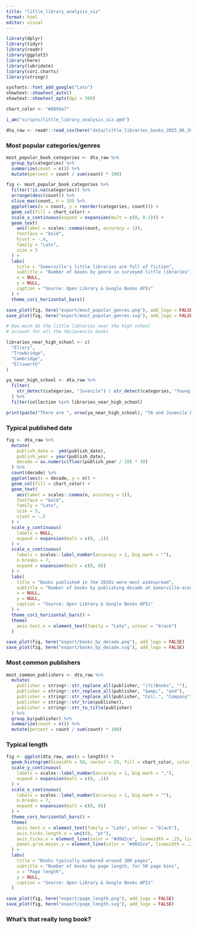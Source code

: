 ```yaml
---
title: "little_library_analysis_viz"
format: html
editor: visual
---
```


```r

library(dplyr)
library(tidyr)
library(readr)
library(ggplot2)
library(here)
library(lubridate)
library(cori.charts)
library(stringr)

sysfonts::font_add_google("Lato")
showtext::showtext_auto()
showtext::showtext_opts(dpi = 300)

chart_color <- "#8856a7"

i_am("scripts/little_library_analysis_viz.qmd")

```

```r

dta_raw <- readr::read_csv(here("data/little_libraries_books_2025_06_20.csv"))

```

### Most popular categories/genres

```r

most_popular_book_categories <- dta_raw %>%
  group_by(categories) %>%
  summarize(count = n()) %>%
  mutate(percent = count / sum(count) * 100)

fig <- most_popular_book_categories %>%
  filter(!is.na(categories)) %>%
  arrange(desc(count)) %>%
  slice_max(count, n = 10) %>%
  ggplot(aes(x = count, y = reorder(categories, count))) +
  geom_col(fill = chart_color) +
  scale_x_continuous(expand = expansion(mult = c(0, 0.1))) +
  geom_text(
    aes(label = scales::comma(count, accuracy = 1)),
    fontface = "bold",
    hjust = -.4,
    family = "Lato",
    size = 5
  ) +
  labs(
    title = "Somerville's little libraries are full of fiction",
    subtitle = "Number of books by genre in surveyed little libraries",
    x = NULL,
    y = NULL,
    caption = "Source: Open Library & Google Books APIs"
  ) +
  theme_cori_horizontal_bars()

save_plot(fig, here("export/most_popular_genres.png"), add_logo = FALSE)
save_plot(fig, here("export/most_popular_genres.svg"), add_logo = FALSE)

```


```r

# How much do the little libraries near the high school
# account for all the YA/Juvenile books

libraries_near_high_school <- c(
  "Ellery",
  "Trowbridge",
  "Cambridge",
  "Ellsworth"
)

ya_near_high_school <- dta_raw %>%
  filter(
    str_detect(categories, "Juvenile") | str_detect(categories, "Young Adult") 
  ) %>%
  filter(collection %in% libraries_near_high_school)

print(paste("There are ", nrow(ya_near_high_school), "YA and Juvenile books near CPLS"))

```

### Typical published date

```r

fig <- dta_raw %>%
  mutate(
    publish_date =  ymd(publish_date),
    publish_year = year(publish_date),
    decade = as.numeric(floor(publish_year / 10) * 10)
  ) %>%
  count(decade) %>%
  ggplot(aes(x = decade, y = n)) +
  geom_col(fill = chart_color) +
  geom_text(
    aes(label = scales::comma(n, accuracy = 1)),
    fontface = "bold",
    family = "Lato",
    size = 5,
    vjust = -.5
  ) +  
  scale_y_continuous(
    labels = NULL,
    expand = expansion(mult = c(0, .1))
  ) +
  scale_x_continuous(
    labels = scales::label_number(accuracy = 1, big.mark = ""),
    n.breaks = 7,
    expand = expansion(mult = c(0, 0))
  ) +
  labs(
    title = "Books published in the 2010s were most widespread",
    subtitle = "Number of books by publishing decade at Somerville-area little libraries",
    x = NULL,
    y = NULL,
    caption = "Source: Open Library & Google Books APIs"
  ) +
  theme_cori_horizontal_bars() +
  theme(
    axis.text.x = element_text(family = "Lato", colour = "black")
  )

save_plot(fig, here("export/books_by_decade.png"), add_logo = FALSE)
save_plot(fig, here("export/books_by_decade.svg"), add_logo = FALSE)

```

### Most common publishers

```r

most_common_publishers <- dta_raw %>%
  mutate(
    publisher = stringr::str_replace_all(publisher, "(?i)Books", ""),
    publisher = stringr::str_replace_all(publisher, "&amp;", "and"),
    publisher = stringr::str_replace_all(publisher, "Co\\.", "Company"),
    publisher = stringr::str_trim(publisher),
    publisher = stringr::str_to_title(publisher)
  ) %>%
  group_by(publisher) %>%
  summarize(count = n()) %>%
  mutate(percent = count / sum(count) * 100)

```

### Typical length

```r

fig <- ggplot(dta_raw, aes(x = length)) +
  geom_histogram(binwidth = 50, center = 25, fill = chart_color, color = "white") +
  scale_y_continuous(
    labels = scales::label_number(accuracy = 1, big.mark = ","),
    expand = expansion(mult = c(0, .1))
  ) +
  scale_x_continuous(
    labels = scales::label_number(accuracy = 1, big.mark = ""),
    n.breaks = 7,
    expand = expansion(mult = c(0, 0))
  ) +
  theme_cori_horizontal_bars() +
  theme(
    axis.text.x = element_text(family = "Lato", colour = "black"),
    axis.ticks.length.x = unit(8, "pt"),
    axis.ticks.x = element_line(color = "#d0d2ce", linewidth = .25, linetype = "solid"),
    panel.grid.major.y = element_line(color = "#d0d2ce", linewidth = .25, linetype = "solid")
  ) +
  labs(
    title = "Books typically numbered around 300 pages",
    subtitle = "Number of books by page length, for 50 page bins",
    x = "Page length",
    y = NULL,
    caption = "Source: Open Library & Google Books APIs"
  )

save_plot(fig, here("export/page_length.png"), add_logo = FALSE)
save_plot(fig, here("export/page_length.svg"), add_logo = FALSE)


```

### What's that really long book?

```r


```
